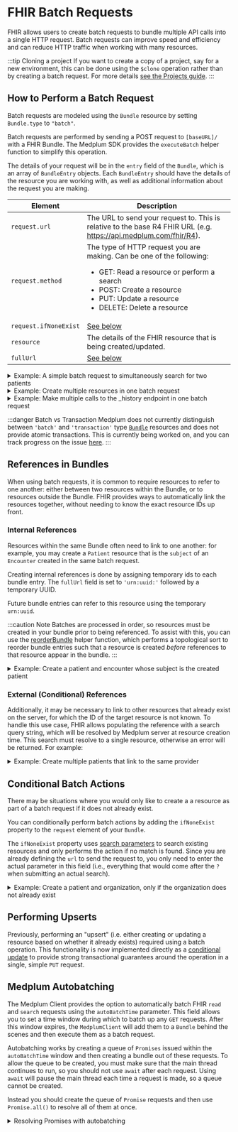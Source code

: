

# FHIR Batch Requests

FHIR allows users to create batch requests to bundle multiple API calls into a single HTTP request. Batch requests can improve speed and efficiency and can reduce HTTP traffic when working with many resources.

:::tip Cloning a project
If you want to create a copy of a project, say for a new environment, this can be done using the `$clone` operation rather than by creating a batch request. For more details [see the Projects guide](/docs/access/projects#cloning-and-expunging-projects).
:::

## How to Perform a Batch Request

Batch requests are modeled using the `Bundle` resource by setting `Bundle.type` to `"batch"`.

Batch requests are performed by sending a POST request to `[baseURL]/` with a FHIR Bundle. The Medplum SDK provides the `executeBatch` helper function to simplify this operation.

The details of your request will be in the `entry` field of the `Bundle`, which is an array of `BundleEntry` objects. Each `BundleEntry` should have the details of the resource you are working with, as well as additional information about the request you are making.

| Element               | Description                                                                                                                                                                                                                       |
| --------------------- | --------------------------------------------------------------------------------------------------------------------------------------------------------------------------------------------------------------------------------- |
| `request.url`         | The URL to send your request to. This is relative to the base R4 FHIR URL (e.g. https://api.medplum.com/fhir/R4).                                                                                                                 |
| `request.method`      | The type of HTTP request you are making. Can be one of the following: <ul><li>GET: Read a resource or perform a search</li><li>POST: Create a resource</li><li>PUT: Update a resource</li><li>DELETE: Delete a resource</li></ul> |
| `request.ifNoneExist` | [See below](#conditional-batch-actions)                                                                                                                                                                                           |
| `resource`            | The details of the FHIR resource that is being created/updated.                                                                                                                                                                   |
| `fullUrl`             | [See below](#creating-internal-references)                                                                                                                                                                                        |

<details>
  <summary>Example: A simple batch request to simultaneously search for two patients</summary>
  <Tabs groupId="language">
    <TabItem value="ts" label="Typescript">
      <MedplumCodeBlock language="ts" selectBlocks="simpleBatchTs">
        {ExampleCode}
      </MedplumCodeBlock>
    </TabItem>
    <TabItem value="cli" label="CLI">
      <MedplumCodeBlock language="bash" selectBlocks="simpleBatchCli">
        {ExampleCode}
      </MedplumCodeBlock>
    </TabItem>
    <TabItem value="curl" label="cURL">
      <MedplumCodeBlock language="bash" selectBlocks="simpleBatchCurl">
        {ExampleCode}
      </MedplumCodeBlock>
    </TabItem>
  </Tabs>
</details>

<details>
  <summary>Example: Create multiple resources in one batch request</summary>
  <MedplumCodeBlock language="ts" selectBlocks="batchCreate">
    {ExampleCode}
  </MedplumCodeBlock>
</details>

<details>
  <summary>Example: Make multiple calls to the _history endpoint in one batch request</summary>
  <MedplumCodeBlock language="ts" selectBlocks="historyEndpoint">
    {ExampleCode}
  </MedplumCodeBlock>
</details>

:::danger Batch vs Transaction
Medplum does not currently distinguish between `'batch'` and `'transaction'` type [`Bundle`](/docs/api/fhir/resources/bundle) resources and does not provide atomic transactions. This is currently being worked on, and you can track progress on the issue [here](https://github.com/medplum/medplum/issues/1369).
:::

## References in Bundles

When using batch requests, it is common to require resources to refer to one another: either between two resources within the Bundle, or to resources outside the Bundle. FHIR provides ways to automatically link the resources together, without needing to know the exact resource IDs up front.

### Internal References

Resources within the same Bundle often need to link to one another: for example, you may create a `Patient` resource that is the `subject` of an `Encounter` created in the same batch request.

Creating internal references is done by assigning temporary ids to each bundle entry. The `fullUrl` field is set to `'urn:uuid:'` followed by a temporary UUID.

Future bundle entries can refer to this resource using the temporary `urn:uuid`.

:::caution Note
Batches are processed in order, so resources must be created in your bundle prior to being referenced. To assist with this, you can use the [reorderBundle](/docs/sdk/core.reorderbundle) helper function, which performs a topological sort to reorder bundle entries such that a resource is created _before_ references to that resource appear in the bundle.
:::

<details>
  <summary>Example: Create a patient and encounter whose subject is the created patient</summary>
  <MedplumCodeBlock language="ts" selectBlocks="internalReference">
    {ExampleCode}
  </MedplumCodeBlock>
</details>

### External \(Conditional) References

Additionally, it may be necessary to link to other resources that already exist on the server, for which the ID of the
target resource is not known. To handle this use case, FHIR allows populating the reference with a search query string,
which will be resolved by Medplum server at resource creation time. This search must resolve to a single resource, otherwise
an error will be returned. For example:

<details>
  <summary>Example: Create multiple patients that link to the same provider</summary>
  <MedplumCodeBlock language="ts" selectBlocks="externalReference">
    {ExampleCode}
  </MedplumCodeBlock>
</details>

## Conditional Batch Actions

There may be situations where you would only like to create a a resource as part of a batch request if it does not already exist.

You can conditionally perform batch actions by adding the `ifNoneExist` property to the `request` element of your `Bundle`.

The `ifNoneExist` property uses [search parameters](/docs/search/basic-search#search-parameters) to search existing resources and only performs the action if no match is found. Since you are already defining the `url` to send the request to, you only need to enter the actual parameter in this field (i.e., everything that would come after the `?` when submitting an actual search).

<details>
  <summary>Example: Create a patient and organization, only if the organization does not already exist</summary>
  <MedplumCodeBlock language="ts" selectBlocks="conditionalCreate">
    {ExampleCode}
  </MedplumCodeBlock>
</details>

## Performing Upserts

Previously, performing an "upsert" (i.e. either creating or updating a resource based on whether it already exists)
required using a batch operation. This functionality is now implemented directly as a [conditional update](/docs/fhir-datastore/create-fhir-data#upsert)
to provide strong transactional guarantees around the operation in a single, simple `PUT` request.

## Medplum Autobatching

The Medplum Client provides the option to automatically batch FHIR `read` and `search` requests using the `autoBatchTime` parameter. This field allows you to set a time window during which to batch up any `GET` requests. After this window expires, the `MedplumClient` will add them to a `Bundle` behind the scenes and then execute them as a batch request.

Autobatching works by creating a queue of `Promises` issued within the `autoBatchTime` window and then creating a bundle out of these requests. To allow the queue to be created, you must make sure that the main thread continues to run, so you should not use `await` after each request. Using `await` will pause the main thread each time a request is made, so a queue cannot be created.

Instead you should create the queue of `Promise` requests and then use `Promise.all()` to resolve all of them at once.

<details>
  <summary>Resolving Promises with autobatching</summary>❌ WRONG
  <MedplumCodeBlock language="ts" selectBlocks="autobatchingWrong">
    {ExampleCode}
  </MedplumCodeBlock>

✅ CORRECT

  <MedplumCodeBlock language="ts" selectBlocks="autobatchingCorrect">
    {ExampleCode}
  </MedplumCodeBlock>
</details>
